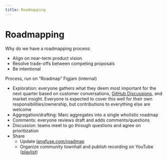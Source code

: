 ```yaml
---
title: Roadmapping
---
```


# Roadmapping

Why do we have a roadmapping process:

- Align on near-term product vision
- Resolve trade-offs between competing proposals
- Be intentional

Process, run on “Roadmap” Figjam (internal)

- Exploration: everyone gathers what they deem most important for the next quarter based on customer conversations, [GitHub Discussions](https://langfuse.com/ideas), and market insight. Everyone is expected to cover this well for their own responsibilities/ownership, but contributions to everything else are welcome
- Aggregation/drafting: Marc aggregates into a single wholistic roadmap
- Comments: everyone reviews draft and adds comments/questions
- Discussion: teams meet to go through questions and agree on prioritization
- Share
  - Update [langfuse.com/roadmap](http://langfuse.com/roadmap)
  - Organize community townhall and publish recording on YouTube ([playlist](https://www.youtube.com/playlist?list=PL4v4zZF1rGG6ICfvehJcDWAnAigSpEcxc))
